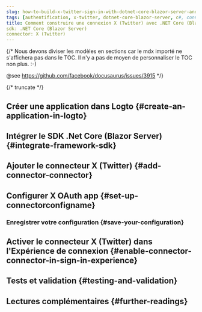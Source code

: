 ```yaml
---
slug: how-to-build-x-twitter-sign-in-with-dotnet-core-blazor-server-and-logto
tags: [authentification, x-twitter, dotnet-core-blazor-server, c#, connexion sociale, connexion, login]
title: Comment construire une connexion X (Twitter) avec .NET Core (Blazor Server)
sdk: .NET Core (Blazor Server)
connector: X (Twitter)
---
```


{/*
  Nous devons diviser les modèles en sections car le mdx importé ne s'affichera pas dans le TOC.
  Il n'y a pas de moyen de personnaliser le TOC non plus. :-)

  @see https://github.com/facebook/docusaurus/issues/3915
*/}




{/* truncate */}

<Intro connector={connector} sdk=".NET Core (Blazor Server)" link="https://learn.microsoft.com/en-us/aspnet/core/blazor/hosting-models?view=aspnetcore-9.0#blazor-server" />

## Créer une application dans Logto \{#create-an-application-in-logto}

<CreateApplication type="Application web traditionnelle" framework=".Net Core (Blazor Server)" />

## Intégrer le SDK .Net Core (Blazor Server) \{#integrate-framework-sdk}

<IntegrateSdk />

## Ajouter le connecteur X (Twitter) \{#add-connector-connector}

<AddSocialConnector connector={connector} framework=".Net Core (Blazor Server)" />

## Configurer X OAuth app \{#set-up-connectorconfigname}

<ConnectorGuide />

### Enregistrer votre configuration \{#save-your-configuration}

<SaveYourConfiguration connector={connector} />

## Activer le connecteur X (Twitter) dans l'Expérience de connexion \{#enable-connector-connector-in-sign-in-experience}

<EnableSocialConnector connector={connector} />

## Tests et validation \{#testing-and-validation}

<TestingAndValidation connector={connector} sdk=".NET Core (Blazor Server)" />

## Lectures complémentaires \{#further-readings}

<FurtherReadings />
